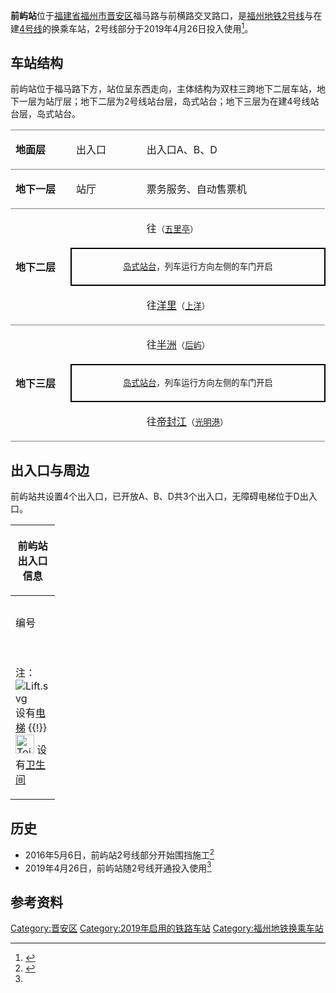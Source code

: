 {{NoteTA|G1=Railway}}
{{Infobox station
| style = 
| livery = 
| linecolour = {{福州地铁颜色|2|s}}
| linecolour2 = {{福州地铁颜色|4|s}}
| name = 前屿站
| eng_name = Qianyu Station
| symbol_top = 
| symbol_right = 
| image = 201904_Qianyu_Station.jpg
| caption = 
| alt = 
| address = [[福建省|福建省]][[福州市|福州市]][[晋安区|晋安区]]福马路前横路口
| coordinates = {{coord|26.0756760|N|119.3456358|E|display=inline, title|type:railwaystation}}
| operator = <!--{{rint|fuzhou|metro}}--> [[福州地铁|福州地铁]]
| line = {{福州地铁线路名|2|full}}<br />{{福州地铁线路名|4|full}}（在建）
| exits = 3
| platform = 1个[[岛式站台|岛式站台]]
| connections = <!-- 公交站：-->
| structure = 地下站
| Interchange = 
| colour = 白色
| code = 
| opening = 
| opened = {{福州地铁线路名|2|short}}：{{Start date|2019|04|26|df=y}}<br /><!--{{福州地铁线路名|4|short}}：{{Start date|2022|12|31|df=y}}-->
| closed = <!-- {{End date|YYYY|MM|DD|df=y}} -->
| services = {{Adjacent stations|system=Fuzhou Metro|line1=2|left1=五里亭|right1=上洋|line2=4|left2=后屿|right2=光明港}}
| route_map = 
| first = {{福州地铁线路名|2|short}}：<br /><div style="display:inline-block; text-align: left;">开往{{站|洋里}}：<br />开往{{站|苏洋}}：</div><div style="display:inline-block; text-align: right;">07:17<br />06:38</div>
| last = {{福州地铁线路名|2|short}}：<br /><div style="display:inline-block; text-align: left;">开往{{站|洋里}}：<br />开往{{站|苏洋}}：</div><div style="display:inline-block; text-align: right;">23:47<br />23:08</div>
}}
'''前屿站'''位于[[福建省|福建省]][[福州市|福州市]][[晋安区|晋安区]]福马路与前横路交叉路口，是[[福州地铁|福州地铁]][[福州地铁2号线|2号线]]与在建[[福州地铁4号线|4号线]]的换乘车站，2号线部分于2019年4月26日投入使用<ref name=":02">{{Cite web|title=福州地铁2号线正式开通试运营-中新网|url=http://www.chinanews.com/tp/2019/04-26/8821198.shtml|work=www.chinanews.com|accessdate=2019-04-26|archive-date=2019-04-26|archive-url=https://web.archive.org/web/20190426090412/http://www.chinanews.com/tp/2019/04-26/8821198.shtml|dead-url=no}}</ref>。

== 车站结构 ==
前屿站位于福马路下方，站位呈东西走向，主体结构为双柱三跨地下二层车站，地下一层为站厅层；地下二层为2号线站台层，岛式站台；地下三层为在建4号线站台层，岛式站台。
{|cellspacing=0 cellpadding=3
|-
|style="border-top:solid 1px gray;border-bottom:solid 1px gray;" valign=top width=100|'''地面层'''
|style="border-top:solid 1px gray;border-bottom:solid 1px gray;" valign=top width=100|出入口
|style="border-top:solid 1px gray;border-bottom:solid 1px gray;" valign=top|
|style="border-top:solid 1px gray;border-bottom:solid 1px gray;" valign=top width=350|出入口A、B、D
|-
|style="border-bottom:solid 1px gray;" valign=top|'''地下一层'''
|style="border-bottom:solid 1px gray;" valign=top|站厅
|style="border-bottom:solid 1px gray;" valign=top|
|style="border-bottom:solid 1px gray;" valign=top|票务服务、自动售票机
|-
|style="border-bottom:solid 1px gray;" rowspan=3 valign=top|'''地下二层'''
|{{福州地铁站台编号|L2|1}}
|{{arrow|L}}
|{{福州地铁线路名|2|long}} 往{{站|苏洋}}<small>（[[五里亭站|五里亭]]）</small>
|-
| colspan="3" style="border-right:solid 2px black;border-left:solid 2px black;border-top:solid 2px black;border-bottom:solid 2px black;" |<center><small>[[岛式站台|岛式站台]]，列车运行方向左侧的车门开启</small></center>
|-
|style="border-bottom:solid 1px gray;"|{{福州地铁站台编号|L2|2}}
|style="border-bottom:solid 1px gray;"|
|style="border-bottom:solid 1px gray;"|{{福州地铁线路名|2|long}} 往[[洋里站_(福州)|洋里]]<small>（[[上洋站|上洋]]）</small> {{arrow|R}} 
|-
|style="border-bottom:solid 1px gray;" rowspan=3 valign=top|'''地下三层'''
|{{福州地铁站台编号|L4|3}}
|{{arrow|L}}
|{{福州地铁线路名|4|long}} 往[[半洲站|半洲]]<small>（[[后屿站|后屿]]）</small>
|-
| colspan="3" style="border-right:solid 2px black;border-left:solid 2px black;border-top:solid 2px black;border-bottom:solid 2px black;" |<center><small>[[岛式站台|岛式站台]]，列车运行方向左侧的车门开启</small></center>
|-
|style="border-bottom:solid 1px gray;"|{{福州地铁站台编号|L4|4}}
|style="border-bottom:solid 1px gray;"|
|style="border-bottom:solid 1px gray;"|{{福州地铁线路名|4|long}} 往[[帝封江站|帝封江]]<small>（[[光明港站|光明港]]）</small> {{arrow|R}} 
|}

== 出入口与周边 ==
前屿站共设置4个出入口，已开放A、B、D共3个出入口，无障碍电梯位于D出入口。
{| class="wikitable" width="56%" |
! colspan="4" |前屿站出入口信息
|-
| colspan="4" align="center" bgcolor="{{福州地铁颜色|2}}" |
|-
| colspan="4" align="center" bgcolor="{{福州地铁颜色|4}}" |
|-
! style="width:40px" | 编号
! style="width:70px" | 设施
! style="width:210px" | 位置
! style="width:210px" | 接驳交通
|-
| align="center" |{{港铁出口|A}}||  ||<center>福马路与前横路路口东北角</center>||[[File:Paris_Bus_icon.svg|18px]] 市公安防暴支队
|-
| align="center" |{{港铁出口|B}}|| ||<center>福马路与前横路路口西北角</center>||[[File:Paris_Bus_icon.svg|18px]] 前屿
|-
| align="center" |{{港铁出口|D}}||[[File:Lift.svg|alt=]] [[File:Toilet_Of_FZM.svg|30x30px]]
|<center>福马路与前横路路口东南角</center>||[[File:Paris_Bus_icon.svg|18px]] 盛天·现代城(前屿村)
|-
| colspan="4" bgcolor="#eeeeee" | 注：[[File:Lift.svg|alt=]] 设有[[电梯|电梯]] {{!}} [[File:Toilet_Of_FZM.svg|30x30px]] 设有[[卫生间|卫生间]]
|}

== 历史 ==
* 2016年5月6日，前屿站2号线部分开始围挡施工<ref>{{Cite web |url=http://fz.fjsen.com/2016-05/06/content_17762758.htm |title=福州地铁2号线前屿站、鼓山站及南门兜站今起围挡施工 |accessdate=2016-08-27 |archive-date=2019-09-13 |archive-url=https://web.archive.org/web/20190913233156/http://fz.fjsen.com/2016-05/06/content_17762758.htm |dead-url=no }}</ref>
* 2019年4月26日，前屿站随2号线开通投入使用<ref name=":02" />

==参考资料==
{{reflist}}
{{commons category|Qianyu Station}}
{{福州地铁2号线}}
{{福州地铁4号线}}

[[Category:晋安区|Category:晋安区]]
[[Category:2019年启用的铁路车站|Category:2019年启用的铁路车站]]
[[Category:福州地铁换乘车站|Category:福州地铁换乘车站]]